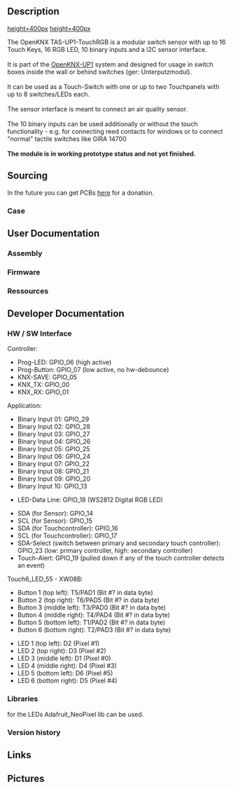 == Description ==

[[media/TAS-UP1-TouchRGB_Proto01_PCB.jpg|height=400px]]
[[media/TAS-UP1-TouchRGB_Proto01_Touch.jpg|height=400px]]

The OpenKNX TAS-UP1-TouchRGB is a modular switch sensor with up to 16 Touch Keys, 16 RGB LED, 10 binary inputs and a I2C sensor interface.<br><br>
It is part of the [[OpenKNX-UP1]] system and designed for usage in switch boxes inside the wall or behind switches (ger: Unterputzmodul).<br><br>
It can be used as a Touch-Switch with one or up to two Touchpanels with up to 8 switches/LEDs each.<br><br>
The sensor interface is meant to connect an air quality sensor.<br><br>
The 10 binary inputs can be used additionally or without the touch functionality - e.g. for connecting reed contacts for windows or to connect "normal" tactile switches like GIRA 14700<br><br>

'''The module is in working prototype status and not yet finished.'''

== Sourcing ==

In the future you can get PCBs [http://shop.sirsydom.de here] for a donation.<br>

=== Case ===


== User Documentation ==

=== Assembly ===

=== Firmware ===

=== Ressources ===



== Developer Documentation ==

=== HW / SW Interface ===

Controller:
* Prog-LED: GPIO_06 (high active)
* Prog-Button: GPIO_07 (low active, no hw-debounce)
* KNX-SAVE: GPIO_05
* KNX_TX: GPIO_00
* KNX_RX: GPIO_01

Application:
* Binary Input 01: GPIO_29
* Binary Input 02: GPIO_28
* Binary Input 03: GPIO_27
* Binary Input 04: GPIO_26
* Binary Input 05: GPIO_25
* Binary Input 06: GPIO_24
* Binary Input 07: GPIO_22
* Binary Input 08: GPIO_21
* Binary Input 09: GPIO_20
* Binary Input 10: GPIO_13

* LED-Data Line: GPIO_18 (WS2812 Digital RGB LED)

* SDA (for Sensor): GPIO_14
* SCL (for Sensor): GPIO_15
* SDA (for Touchcontroller): GPIO_16
* SCL (for Touchcontroller): GPIO_17
* SDA-Select (switch between primary and secondary touch controller): GPIO_23 (low: primary controller, high: secondary controller)
* Touch-Alert: GPIO_19 (pulled down if any of the touch controller detects an event)


Touch6_LED_55 - XW08B:
* Button 1 (top left): T5/PAD1 (Bit #? in data byte)
* Button 2 (top right): T6/PAD5 (Bit #? in data byte)
* Button 3 (middle left): T3/PAD0 (Bit #? in data byte)
* Button 4 (middle right): T4/PAD4 (Bit #? in data byte)
* Button 5 (bottom left): T1/PAD2 (Bit #? in data byte)
* Button 6 (bottom right): T2/PAD3 (Bit #? in data byte)

* LED 1 (top left): D2 (Pixel #1)
* LED 2 (top right): D3 (Pixel #2)
* LED 3 (middle left): D1 (Pixel #0)
* LED 4 (middle right): D4 (Pixel #3)
* LED 5 (bottom left): D6 (Pixel #5)
* LED 6 (bottom right): D5 (Pixel #4)

=== Libraries ===

for the LEDs Adafruit_NeoPixel lib can be used.


=== Version history ===



== Links ==



== Pictures ==
